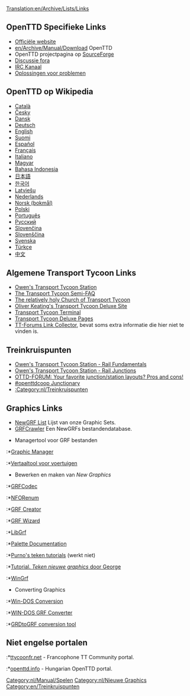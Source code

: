 [[Translation:en/Archive/Lists/Links]]
{{nl/Vertaling|en/Archive/Lists/Links|10}}
{{nl/Manual/Inhoudsopgave}}

==OpenTTD Specifieke Links==
*[http://www.openttd.org Officiële website]
*[[en/Archive/Manual/Download]] OpenTTD
*OpenTTD projectpagina op [http://sourceforge.net/projects/openttd SourceForge]
*[http://www.tt-forums.net/viewforum.php?f=55 Discussie fora]
*[irc://irc.oftc.net/openttd IRC Kanaal]
*[[nl/Archive/Manual/Oplossingen voor problemen|Oplossingen voor problemen]]

==OpenTTD op Wikipedia==
*[http://ca.wikipedia.org/wiki/OpenTTD Català]
*[http://cs.wikipedia.org/wiki/OpenTTD Česky]
*[http://de.wikipedia.org/wiki/OpenTTD Dansk]
*[http://de.wikipedia.org/wiki/OpenTTD Deutsch]
*[http://en.wikipedia.org/wiki/OpenTTD English]
*[http://fi.wikipedia.org/wiki/OpenTTD Suomi]
*[http://es.wikipedia.org/wiki/OpenTTD Español]
*[http://fr.wikipedia.org/wiki/OpenTTD Français]
*[http://it.wikipedia.org/wiki/Transport_Tycoon Italiano]
*[http://hu.wikipedia.org/wiki/OpenTTD Magyar]
*[http://id.wikipedia.org/wiki/OpenTTD Bahasa Indonesia]
*[http://ja.wikipedia.org/wiki/OpenTTD 日本語]
*[http://ko.wikipedia.org/wiki/OpenTTD 한국어]
*[http://lv.wikipedia.org/wiki/OpenTTD Latviešu]
*[http://nl.wikipedia.org/wiki/OpenTTD Nederlands]
*[http://no.wikipedia.org/wiki/OpenTTD Norsk (bokmål)]
*[http://pl.wikipedia.org/wiki/OpenTTD Polski]
*[http://pt.wikipedia.org/wiki/OpenTTD Português]
*[http://ru.wikipedia.org/wiki/OpenTTD Русский]
*[http://sk.wikipedia.org/wiki/OpenTTD Slovenčina]
*[http://sl.wikipedia.org/wiki/OpenTTD Slovenščina]
*[http://sv.wikipedia.org/wiki/OpenTTD Svenska]
*[http://tr.wikipedia.org/wiki/OpenTTD Türkçe]
*[http://zh.wikipedia.org/wiki/OpenTTD 中文]

==Algemene Transport Tycoon Links==
*[http://www.transporttycoon.net/ Owen's Transport Tycoon Station]
*[http://i-want-a-website.com/about-tt/ The Transport Tycoon Semi-FAQ]
*[http://www.nylon.net/ttd/index.html The relatively holy Church of Transport Tycoon]
*[http://o-keating.com/ttd/ Oliver Keating's Transport Tycoon Deluxe Site]
*[http://www.tt-terminal.co.uk Transport Tycoon Terminal]
*[http://www.tycoongames.net/ttdpages.html Transport Tycoon Deluxe Pages]
*[http://linkage.tt-forums.net/ TT-Forums Link Collector], bevat soms extra informatie die hier niet te vinden is.

== Treinkruispunten ==
* [http://www.transporttycoon.net/rail Owen's Transport Tycoon Station - Rail Fundamentals]
* [http://www.transporttycoon.net/junctions Owen's Transport Tycoon Station - Rail Junctions]
* [http://www.tt-forums.net/viewtopic.php?p=251709#251709 OTTD-FORUM: Your favorite junction/station layouts? Pros and cons!]
* [http://openttdcoop.ppcis.org/wiki/index.php/Junctionary #openttdcoop Junctionary]
* [[:Category:nl/Treinkruispunten]]

==Graphics Links==
* [[en/Community/NewGRF/Main Page|NewGRF List]] Lijst van onze Graphic Sets.
* [http://grfcrawler.tt-forums.net/ GRFCrawler] Een NewGRFs bestandendatabase.

*Managertool voor GRF bestanden
:*[http://ttdpatch.de.vu Graphic Manager]
:*[http://www.antp.be/ttd/ Vertaaltool voor voertuigen]

*Bewerken en maken van ''New Graphics''
:*[http://dev.openttdcoop.org/projects/grfcodec/ GRFCodec]
:*[http://dev.openttdcoop.org/projects/nforenum/ NFORenum]
:*[http://www.tt-forums.net/viewtopic.php?t=6326 GRF Creator]
:*[http://www.divxland.org/ttd/grfwizard.htm GRF Wizard]
:*[http://www.tt-forums.net/viewtopic.php?t=4968 LibGrf]
:*[http://www.tt-forums.net/viewtopic.php?t=6002 Palette Documentation]
:*[http://users.tt-forums.net/purno/PDT/index.php Purno's teken tutorials]   (werkt niet) 
:*[http://wiki.ttdpatch.net/tiki-index.php?page=DrawingSprites Tutorial. ''Teken nieuwe graphics'' door George]
:*[http://ade.se/projects/wingrf/wingrf.zip WinGrf]

*Converting Graphics
:*[http://www.tt-forums.net/viewtopic.php?t=4447 Win-DOS Conversion]
:*[http://www.tt-forums.net/viewtopic.php?p=236890#236890 WIN-DOS GRF Converter]
:*[http://www.tt-forums.net/viewtopic.php?t=5226 GRDtoGRF conversion tool]

==Niet engelse portalen==
:*[http://www.ttycoonfr.net ttycoonfr.net] - Francophone TT Community portal.
:*[http://www.openttd.info openttd.info] - Hungarian OpenTTD portal.

[[Category:nl/Manual/Spelen]]
[[Category:nl/Nieuwe Graphics]]
[[Category:en/Treinkruispunten]]